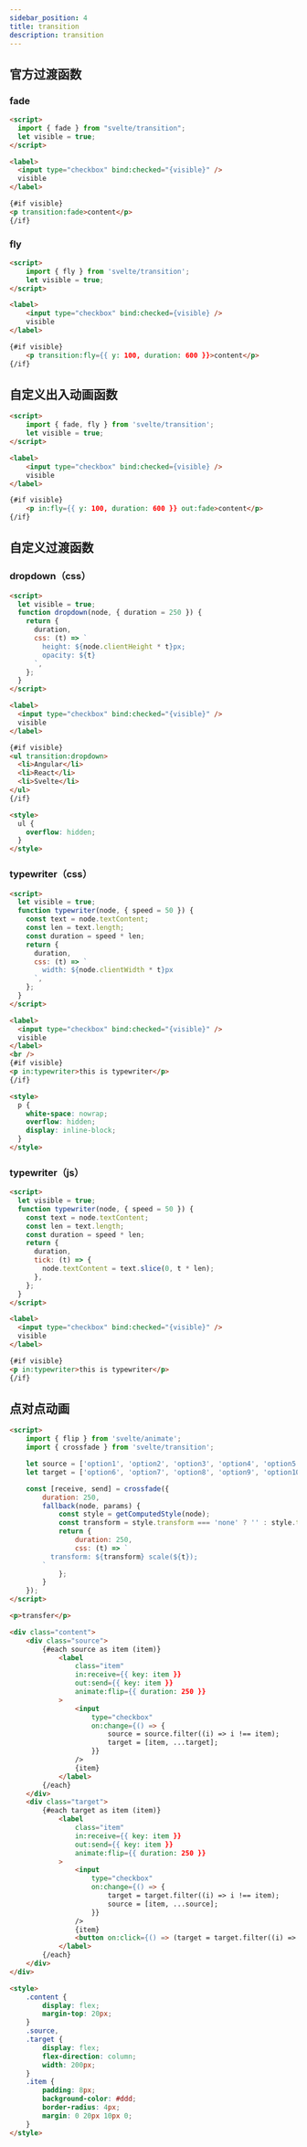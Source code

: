 ```yaml
---
sidebar_position: 4
title: transition
description: transition
---
```


## 官方过渡函数

### fade

```html
<script>
  import { fade } from "svelte/transition";
  let visible = true;
</script>

<label>
  <input type="checkbox" bind:checked="{visible}" />
  visible
</label>

{#if visible}
<p transition:fade>content</p>
{/if}
```

### fly

```html
<script>
	import { fly } from 'svelte/transition';
	let visible = true;
</script>

<label>
	<input type="checkbox" bind:checked={visible} />
	visible
</label>

{#if visible}
	<p transition:fly={{ y: 100, duration: 600 }}>content</p>
{/if}
```

## 自定义出入动画函数

```html
<script>
	import { fade, fly } from 'svelte/transition';
	let visible = true;
</script>

<label>
	<input type="checkbox" bind:checked={visible} />
	visible
</label>

{#if visible}
	<p in:fly={{ y: 100, duration: 600 }} out:fade>content</p>
{/if}
```

## 自定义过渡函数

### dropdown（css）

```html
<script>
  let visible = true;
  function dropdown(node, { duration = 250 }) {
    return {
      duration,
      css: (t) => `
        height: ${node.clientHeight * t}px;
        opacity: ${t}
      `,
    };
  }
</script>

<label>
  <input type="checkbox" bind:checked="{visible}" />
  visible
</label>

{#if visible}
<ul transition:dropdown>
  <li>Angular</li>
  <li>React</li>
  <li>Svelte</li>
</ul>
{/if}

<style>
  ul {
    overflow: hidden;
  }
</style>
```

### typewriter（css）

```html
<script>
  let visible = true;
  function typewriter(node, { speed = 50 }) {
    const text = node.textContent;
    const len = text.length;
    const duration = speed * len;
    return {
      duration,
      css: (t) => `
        width: ${node.clientWidth * t}px
      `,
    };
  }
</script>

<label>
  <input type="checkbox" bind:checked="{visible}" />
  visible
</label>
<br />
{#if visible}
<p in:typewriter>this is typewriter</p>
{/if}

<style>
  p {
    white-space: nowrap;
    overflow: hidden;
    display: inline-block;
  }
</style>
```

### typewriter（js）

```html
<script>
  let visible = true;
  function typewriter(node, { speed = 50 }) {
    const text = node.textContent;
    const len = text.length;
    const duration = speed * len;
    return {
      duration,
      tick: (t) => {
        node.textContent = text.slice(0, t * len);
      },
    };
  }
</script>

<label>
  <input type="checkbox" bind:checked="{visible}" />
  visible
</label>

{#if visible}
<p in:typewriter>this is typewriter</p>
{/if}
```

## 点对点动画

```html
<script>
	import { flip } from 'svelte/animate';
	import { crossfade } from 'svelte/transition';

	let source = ['option1', 'option2', 'option3', 'option4', 'option5'];
	let target = ['option6', 'option7', 'option8', 'option9', 'option10'];

	const [receive, send] = crossfade({
		duration: 250,
		fallback(node, params) {
			const style = getComputedStyle(node);
			const transform = style.transform === 'none' ? '' : style.transform;
			return {
				duration: 250,
				css: (t) => `
          transform: ${transform} scale(${t});
        `
			};
		}
	});
</script>

<p>transfer</p>

<div class="content">
	<div class="source">
		{#each source as item (item)}
			<label
				class="item"
				in:receive={{ key: item }}
				out:send={{ key: item }}
				animate:flip={{ duration: 250 }}
			>
				<input
					type="checkbox"
					on:change={() => {
						source = source.filter((i) => i !== item);
						target = [item, ...target];
					}}
				/>
				{item}
			</label>
		{/each}
	</div>
	<div class="target">
		{#each target as item (item)}
			<label
				class="item"
				in:receive={{ key: item }}
				out:send={{ key: item }}
				animate:flip={{ duration: 250 }}
			>
				<input
					type="checkbox"
					on:change={() => {
						target = target.filter((i) => i !== item);
						source = [item, ...source];
					}}
				/>
				{item}
				<button on:click={() => (target = target.filter((i) => i !== item))}>delete</button>
			</label>
		{/each}
	</div>
</div>

<style>
	.content {
		display: flex;
		margin-top: 20px;
	}
	.source,
	.target {
		display: flex;
		flex-direction: column;
		width: 200px;
	}
	.item {
		padding: 8px;
		background-color: #ddd;
		border-radius: 4px;
		margin: 0 20px 10px 0;
	}
</style>
```
